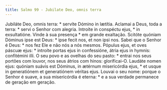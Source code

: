 ```yaml
---
title: Salmo 99 - Jubilate Deo, omnis terra
---
```


<div class="grid grid-cols-2 gap-5">
  <span class="text-justify">
    Jubiláte Deo, omnis terra: * servíte Dómino in lætítia.
  </span>
  <span class="text-justify">
    Aclamai a Deus, toda a terra: * servi o Senhor com alegria.
  </span>
  <span class="text-justify">
    Introíte in conspéctu ejus, * in exsultatióne.
  </span>
  <span class="text-justify">
    Vinde à sua presença * em grande exaltação.
  </span>
  <span class="text-justify">
    Scitóte quóniam Dóminus ipse est Deus: * ipse fecit nos, et non ipsi nos.
  </span>
  <span class="text-justify">
    Sabei que o Senhor é Deus: * nos fez Ele e não nós a nós mesmos.
  </span>
  <span class="text-justify">
    Pópulus ejus, et oves páscuæ ejus: * introíte portas ejus in confessióne,
    átria ejus in hymnis: confitémini illi.
  </span>
  <span class="text-justify">
    O seu povo e as ovelhas do seu pasto: * entrai nos seus portões com louvor,
    nos seus átrios com hinos: glorificai-O.
  </span>
  <span class="text-justify">
    Laudáte nomen ejus: quóniam suávis est Dóminus, in ætérnum misericórdia
    ejus, * et usque in generatiónem et generatiónem véritas ejus.
  </span>
  <span class="text-justify">
    Louvai o seu nome: porque o Senhor é suave, a sua misericórdia é eterna: * e
    a sua verdade permanece de geração em geração.
  </span>
</div>
